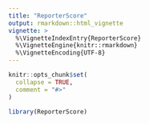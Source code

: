 ```yaml
---
title: "ReporterScore"
output: rmarkdown::html_vignette
vignette: >
  %\VignetteIndexEntry{ReporterScore}
  %\VignetteEngine{knitr::rmarkdown}
  %\VignetteEncoding{UTF-8}
---
```


```r
knitr::opts_chunk$set(
  collapse = TRUE,
  comment = "#>"
)
```

```r
library(ReporterScore)

```



